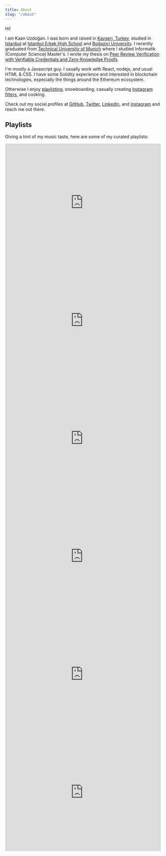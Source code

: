 ```yaml
---
title: About
slug: "/about"
---
```


Hi!

I am Kaan Uzdoğan. I was born and raised in [Kayseri, Turkey](https://en.wikipedia.org/wiki/Kayseri), studied in [Istanbul](https://en.wikipedia.org/wiki/Istanbul) at [Istanbul Erkek High School](https://en.wikipedia.org/wiki/Istanbul_High_School) and [Boğaziçi University](https://en.wikipedia.org/wiki/Bo%C4%9Fazi%C3%A7i_University). I recently graduated from [Technical University of Munich](https://en.wikipedia.org/wiki/Technical_University_of_Munich) where I studied Informatik (Computer Science) Master's. I wrote my thesis on [Peer Review Verification with Verifiable Credentials and Zero-Knowledge Proofs](https://github.com/kuzdogan/peer-review-verifiable-credentials-thesis).

I'm mostly a Javascript guy. I usually work with React, nodejs, and usual HTML & CSS. I have some Solidity experience and interested in blockchain technologies, especially the things around the Ethereum ecosystem.

Otherwise I enjoy [playlisting](https://open.spotify.com/user/11101586339), snowboarding, casually creating [Instagram filters](https://www.instagram.com/ar/807999473352418/), and cooking.

Check out my social profiles at [GitHub](https://github.com/kuzdogan), [Twitter](https://twitter.com/kaanuzdogan), [LinkedIn](https://www.linkedin.com/in/kuzdogan/), and [Instagram](https://www.instagram.com/kuzdogan) and reach me out there.

## Playlists

Giving a hint of my music taste, here are some of my curated playlists:

<iframe
  src="https://open.spotify.com/embed/playlist/2GJ6hWPUgj6rj3Hx7Mu00z"
  width="100%"
  height="380"
  frameBorder="0"
  allowtransparency="true"
  allow="encrypted-media"
></iframe>

<iframe
  src="https://open.spotify.com/embed/playlist/5qIOsaH8V37Kskf1TNJJ1f"
  width="100%"
  height="380"
  frameBorder="0"
  allowtransparency="true"
  allow="encrypted-media"
></iframe>

<iframe
  src="https://open.spotify.com/embed/playlist/4BecfqLadKoYsi0HCNUrNP"
  width="100%"
  height="380"
  frameBorder="0"
  allowtransparency="true"
  allow="encrypted-media"
></iframe>

<iframe
  src="https://open.spotify.com/embed/playlist/31zfYicNpSazCEK69GaFj1"
  width="100%"
  height="380"
  frameBorder="0"
  allowtransparency="true"
  allow="encrypted-media"
></iframe>

<iframe
  src="https://open.spotify.com/embed/playlist/4zNtl23EuMMPHC7Vj8rlSB"
  width="100%"
  height="380"
  frameBorder="0"
  allowtransparency="true"
  allow="encrypted-media"
></iframe>

<iframe
  src="https://open.spotify.com/embed/playlist/5Gjgbp8ZPdTD2LhCxRBS7l"
  width="100%"
  height="380"
  frameBorder="0"
  allowtransparency="true"
  allow="encrypted-media"
></iframe>

